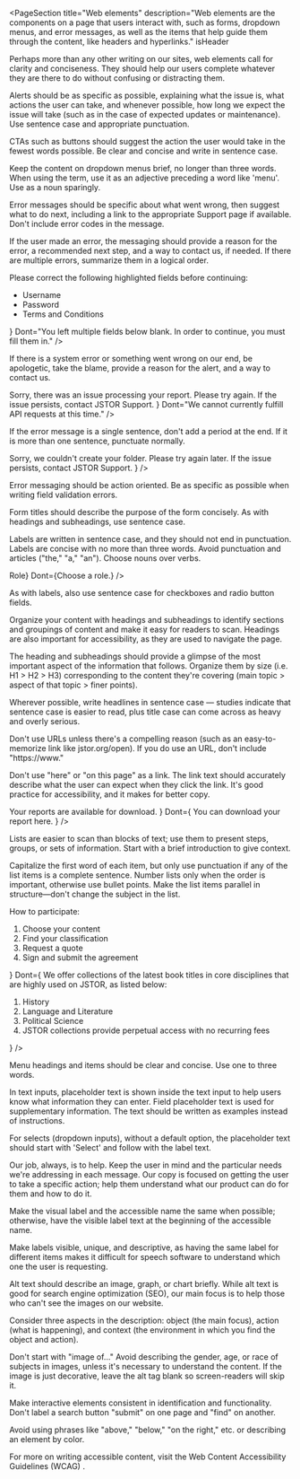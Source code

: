 
<PageSection
  title="Web elements"
  description="Web elements are the components on a page that users interact with, such as forms, dropdown menus, and error messages, as well as the items that help guide them through the content, like headers and hyperlinks."
  isHeader
></PageSection>

<PageSection title="General">
  <p>
    Perhaps more than any other writing on our sites, web elements call for clarity and conciseness.
    They should help our users complete whatever they are there to do without confusing or
    distracting them.
  </p>
</PageSection>

<PageSection title="Alerts" subSectionLevel={1}>
  <p>
    Alerts should be as specific as possible, explaining what the issue is, what actions the user
    can take, and whenever possible, how long we expect the issue will take (such as in the case of
    expected updates or maintenance). Use sentence case and appropriate punctuation.
  </p>
</PageSection>

<PageSection title="Calls to action (CTAs)" subSectionLevel={1}>
  <p>
    CTAs such as buttons should suggest the action the user would take in the fewest words possible.
    Be clear and concise and write in sentence case.
  </p>
  <BestPractices Do="Cite" Dont="Click here to copy or download citation" />
</PageSection>

<PageSection title="Dropdown menus" subSectionLevel={1}>
  <p>
    Keep the content on dropdown menus brief, no longer than three words. When using the term, use
    it as an adjective preceding a word like 'menu'. Use as a noun sparingly.
  </p>
  <BestPractices Do="Open the dropdown menu" Dont="Tap the dropdown" />
</PageSection>

<PageSection title="Error messages" subSectionLevel={1}>
  <p>
    Error messages should be specific about what went wrong, then suggest what to do next, including
    a link to the appropriate Support page if available. Don't include error codes in the message.
  </p>
  <p>
    If the user made an error, the messaging should provide a reason for the error, a recommended
    next step, and a way to contact us, if needed. If there are multiple errors, summarize them in a
    logical order.
  </p>
  <BestPractices
    Do={
      <Fragment>
        <span>Please correct the following highlighted fields before continuing:</span>
        <ul>
          <li>Username</li>
          <li>Password</li>
          <li>Terms and Conditions</li>
        </ul>
      </Fragment>
    }
    Dont="You left multiple fields below blank. In order to continue, you must fill them in."
  />
  <p>
    If there is a system error or something went wrong on our end, be apologetic, take the blame,
    provide a reason for the alert, and a way to contact us.
  </p>
  <BestPractices
    Do={
      <span>
        Sorry, there was an issue processing your report. Please try again. If the issue persists,
        <PharosLink href="#">contact JSTOR Support</PharosLink>.
      </span>
    }
    Dont="We cannot currently fulfill API requests at this time."
  />
  <p>
    If the error message is a single sentence, don't add a period at the end. If it is more than one
    sentence, punctuate normally.
  </p>
  <BestPractices Do="Password does not meet requirements" />
  <BestPractices
    Do={
      <span>
        Sorry, we couldn't create your folder. Please try again later. If the issue persists,
        <PharosLink href="#">contact JSTOR Support</PharosLink>.
      </span>
    }
  />
  <p>
    Error messaging should be action oriented. Be as specific as possible when writing field
    validation errors.
  </p>
  <BestPractices Do="Enter an email address" Dont="This field is required." />
</PageSection>

<PageSection title="Forms" subSectionLevel={1}>
  <p>
    Form titles should describe the purpose of the form concisely. As with headings and subheadings,
    use sentence case.
  </p>
  <p>
    Labels are written in sentence case, and they should not end in punctuation. Labels are concise
    with no more than three words. Avoid punctuation and articles ("the," "a," "an"). Choose nouns
    over verbs.
  </p>
  <BestPractices
    Do={<label style={{}}>Role</label>}
    Dont={<label style={{}}>Choose a role.</label>}
  />
  <p>As with labels, also use sentence case for checkboxes and radio button fields.</p>
</PageSection>

<PageSection title="Headings and subheadings" subSectionLevel={1}>
  <p>
    Organize your content with headings and subheadings to identify sections and groupings of
    content and make it easy for readers to scan. Headings are also important for accessibility, as
    they are used to navigate the page.
  </p>
  <p>
    The heading and subheadings should provide a glimpse of the most important aspect of the
    information that follows. Organize them by size (i.e. H1 &gt; H2 &gt; H3) corresponding to the
    content they're covering (main topic &gt; aspect of that topic &gt; finer points).
  </p>
  <p>
    Wherever possible, write headlines in sentence case — studies indicate that sentence case is
    easier to read, plus title case can come across as heavy and overly serious.
  </p>
</PageSection>

<PageSection title="Links" subSectionLevel={1}>
  <p>
    Don't use URLs unless there's a compelling reason (such as an easy-to-memorize link like
    jstor.org/open). If you do use an URL, don't include "https://www."
  </p>
  <p>
    Don't use "here" or "on this page" as a link. The link text should accurately describe what the
    user can expect when they click the link. It's good practice for accessibility, and it makes for
    better copy.
  </p>
  <BestPractices
    Do={
      <span>
        Your reports are <PharosLink href="#">available for download</PharosLink>.
      </span>
    }
    Dont={
      <span>
        You can download your report <PharosLink href="#">here</PharosLink>.
      </span>
    }
  />
  <BestPractices Dont="You can download your report at https://www.jstor.org/showLogin?redirect=/librarians." />
</PageSection>

<PageSection title="Lists" subSectionLevel={1}>
  <p>
    Lists are easier to scan than blocks of text; use them to present steps, groups, or sets of
    information. Start with a brief introduction to give context.
  </p>
  <p>
    Capitalize the first word of each item, but only use punctuation if any of the list items is a
    complete sentence. Number lists only when the order is important, otherwise use bullet points.
    Make the list items parallel in structure—don't change the subject in the list.
  </p>
  <BestPractices
    Do={
      <Fragment>
        <span>How to participate:</span>
        <ol>
          <li>Choose your content</li>
          <li>Find your classification</li>
          <li>Request a quote</li>
          <li>Sign and submit the agreement</li>
        </ol>
      </Fragment>
    }
    Dont={
      <Fragment>
        <span>
          We offer collections of the latest book titles in core disciplines that are highly used on
          JSTOR, as listed below:
        </span>
        <ol>
          <li>History</li>
          <li>Language and Literature</li>
          <li>Political Science</li>
          <li>JSTOR collections provide perpetual access with no recurring fees</li>
        </ol>
      </Fragment>
    }
  />
</PageSection>

<PageSection title="Navigation menus" subSectionLevel={1}>
  <p>Menu headings and items should be clear and concise. Use one to three words.</p>
  <BestPractices Do="Browse" Dont="Browse Content on JSTOR" />
  <BestPractices Do="Support" Dont="Visit our Support Site" />
</PageSection>

<PageSection title="Placeholder text" subSectionLevel={1}>
  <p>
    In text inputs, placeholder text is shown inside the text input to help users know what
    information they can enter. Field placeholder text is used for supplementary information. The
    text should be written as examples instead of instructions.
  </p>
  <BestPractices Do="Sample University" Dont="Enter the name of your institution" />
  <p>
    For selects (dropdown inputs), without a default option, the placeholder text should start with
    'Select' and follow with the label text.
  </p>
  <BestPractices Do="Select a role" Dont="Type your role here." />
</PageSection>

<PageSection title="Accessibility">
  <p>
    Our job, always, is to help. Keep the user in mind and the particular needs we're addressing in
    each message. Our copy is focused on getting the user to take a specific action; help them
    understand what our product can do for them and how to do it.
  </p>
</PageSection>

<PageSection title="Aria-label/writing for assistive technology" subSectionLevel={1}>
  <p>
    Make the visual label and the accessible name the same when possible; otherwise, have the
    visible label text at the beginning of the accessible name.
  </p>
  <p>
    Make labels visible, unique, and descriptive, as having the same label for different items makes
    it difficult for speech software to understand which one the user is requesting.
  </p>
</PageSection>

<PageSection title="Alt text" subSectionLevel={1}>
  <p>
    Alt text should describe an image, graph, or chart briefly. While alt text is good for search
    engine optimization (SEO), our main focus is to help those who can't see the images on our
    website.
  </p>
  <p>
    Consider three aspects in the description: object (the main focus), action (what is happening),
    and context (the environment in which you find the object and action).
  </p>
  <p>
    Don't start with "image of…" Avoid describing the gender, age, or race of subjects in images,
    unless it's necessary to understand the content. If the image is just decorative, leave the alt
    tag blank so screen-readers will skip it.
  </p>
  <BestPractices
    Do="Three students looking at a tablet in a library."
    Dont="Image of a young Asian man in a museum"
  />
  <BestPractices Do="Chart representing the 12% growth of journal articles in 2019" />
</PageSection>

<PageSection title="Consistent identification" subSectionLevel={1}>
  <p>
    Make interactive elements consistent in identification and functionality. Don't label a search
    button "submit" on one page and "find" on another.
  </p>
</PageSection>

<PageSection title="Directional language" subSectionLevel={1}>
  <p>
    Avoid using phrases like "above," "below," "on the right," etc. or describing an element by
    color.
  </p>
  <BestPractices Do="Click Continue" Dont="Click the large red button below" />
</PageSection>

<div>
  <p>
    For more on writing accessible content, visit the
    <PharosLink href="https://www.w3.org/WAI/standards-guidelines/wcag/">
      Web Content Accessibility Guidelines (WCAG)
    </PharosLink>
    .
  </p>
</div>
